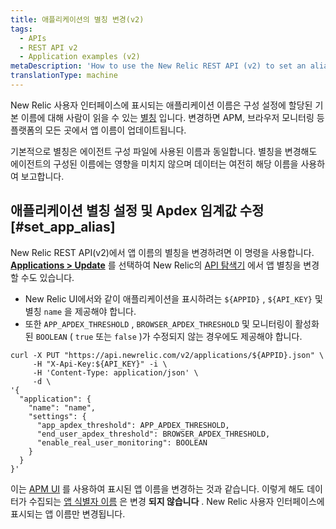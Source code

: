 ```yaml
---
title: 애플리케이션의 별칭 변경(v2)
tags:
  - APIs
  - REST API v2
  - Application examples (v2)
metaDescription: 'How to use the New Relic REST API (v2) to set an alias for your application, in lieu of the primary app name set in the agent configuration.'
translationType: machine
---
```


New Relic 사용자 인터페이스에 표시되는 애플리케이션 이름은 구성 설정에 할당된 기본 이름에 대해 사람이 읽을 수 있는 [별칭](/docs/agents/manage-apm-agents/app-naming/rename-your-application#app-alias) 입니다. 변경하면 APM, 브라우저 모니터링 등 플랫폼의 모든 곳에서 앱 이름이 업데이트됩니다.

기본적으로 별칭은 에이전트 구성 파일에 사용된 이름과 동일합니다. 별칭을 변경해도 에이전트의 구성된 이름에는 영향을 미치지 않으며 데이터는 여전히 해당 이름을 사용하여 보고합니다.

## 애플리케이션 별칭 설정 및 Apdex 임계값 수정 [#set_app_alias]

New Relic REST API(v2)에서 앱 이름의 별칭을 변경하려면 이 명령을 사용합니다. [**Applications > Update**](https://rpm.newrelic.com/api/explore/applications/update) 를 선택하여 New Relic의 [API 탐색기](/docs/apis/rest-api-v2/api-explorer-v2/getting-started-new-relics-api-explorer) 에서 앱 별칭을 변경할 수도 있습니다.

* New Relic UI에서와 같이 애플리케이션을 표시하려는 `${APPID}` , `${API_KEY}` 및 별칭 `name` 을 제공해야 합니다.
* 또한 `APP_APDEX_THRESHOLD` , `BROWSER_APDEX_THRESHOLD` 및 모니터링이 활성화된 `BOOLEAN` ( `true` 또는 `false` )가 수정되지 않는 경우에도 제공해야 합니다.

```
curl -X PUT "https://api.newrelic.com/v2/applications/${APPID}.json" \
     -H "X-Api-Key:${API_KEY}" -i \
     -H 'Content-Type: application/json' \
     -d \
'{
  "application": {
    "name": "name",
    "settings": {
      "app_apdex_threshold": APP_APDEX_THRESHOLD,
      "end_user_apdex_threshold": BROWSER_APDEX_THRESHOLD,
      "enable_real_user_monitoring": BOOLEAN
    }
  }
}'
```

이는 [APM UI](/docs/agents/manage-apm-agents/app-naming/rename-your-application) 를 사용하여 표시된 앱 이름을 변경하는 것과 같습니다. 이렇게 해도 데이터가 수집되는 [앱 식별자 이름](/docs/agents/manage-apm-agents/app-naming/rename-your-application#app-identifier) 은 변경 **되지 않습니다** . New Relic 사용자 인터페이스에 표시되는 앱 이름만 변경됩니다.